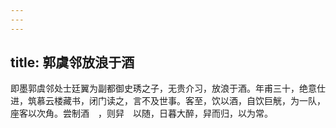 ```yaml
---
---
---
```

title: 郭虞邻放浪于酒
---



即墨郭虞邻处士廷翼为副都御史琇之子，无贵介习，放浪于酒。年甫三十，绝意仕进，筑慕云楼藏书，闭门读之，言不及世事。客至，饮以酒，自饮巨觥，为一队，座客以次角。尝制酒　，则舁　以随，日暮大醉，舁而归，以为常。